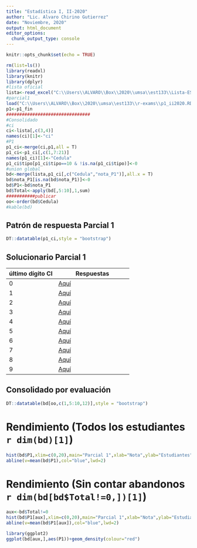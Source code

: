 ```yaml
---
title: "Estadística I, II-2020"
author: "Lic. Alvaro Chirino Gutierrez"
date: "Noviembre, 2020"
output: html_document
editor_options: 
  chunk_output_type: console
---
```


```r
knitr::opts_chunk$set(echo = TRUE)
```

```r
rm(list=ls())
library(readxl)
library(knitr)
library(dplyr)
#lista oficial
lista<-read_excel("C:\\Users\\ALVARO\\Box\\2020\\umsa\\est133\\Lista-EST 133-2020-SEGUNDO-C.xls",range = "A11:J113")
#parcial1
load("C:\\Users\\ALVARO\\Box\\2020\\umsa\\est133\\r-exams\\p1_ii2020.RData")
p1<-p1_fin
################################
#Consolidado
#ci
ci<-lista[,c(3,4)]
names(ci)[1]<-"ci"
#P1
p1_ci<-merge(ci,p1,all = T)
p1_ci<-p1_ci[,c(1,7:21)]
names(p1_ci)[1]<-"Cedula"
p1_ci$tipo[p1_ci$tipo==10 & !is.na(p1_ci$tipo)]<-0
#union global
bd<-merge(lista,p1_ci[,c("Cedula","nota_P1")],all.x = T)
bd$nota_P1[is.na(bd$nota_P1)]<-0
bd$P1<-bd$nota_P1
bd$Total<-apply(bd[,5:10],1,sum)
###########publicar 
oo<-order(bd$Cedula)
#kable(bd)
```

## Patrón de respuesta Parcial 1

```r
DT::datatable(p1_ci,style = "bootstrap")
```

## Solucionario Parcial 1

último dígito CI | Respuestas
------|---------
0 | [Aquí](https://alvarolimber.github.io/notas/EST133_II2020/p1_sol_00.pdf)
1 | [Aquí](https://alvarolimber.github.io/notas/EST133_II2020/p1_sol_01.pdf)
2 | [Aquí](https://alvarolimber.github.io/notas/EST133_II2020/p1_sol_02.pdf)
3 | [Aquí](https://alvarolimber.github.io/notas/EST133_II2020/p1_sol_03.pdf)
4 | [Aquí](https://alvarolimber.github.io/notas/EST133_II2020/p1_sol_04.pdf)
5 | [Aquí](https://alvarolimber.github.io/notas/EST133_II2020/p1_sol_05.pdf)
6 | [Aquí](https://alvarolimber.github.io/notas/EST133_II2020/p1_sol_06.pdf)
7 | [Aquí](https://alvarolimber.github.io/notas/EST133_II2020/p1_sol_07.pdf)
8 | [Aquí](https://alvarolimber.github.io/notas/EST133_II2020/p1_sol_08.pdf)
9 | [Aquí](https://alvarolimber.github.io/notas/EST133_II2020/p1_sol_09.pdf)

## Consolidado por evaluación

```r
DT::datatable(bd[oo,c(1,5:10,12)],style = "bootstrap")
```


# Rendimiento (Todos los estudiantes `r dim(bd)[1]`)

```r
hist(bd$P1,xlim=c(0,20),main="Parcial 1",xlab="Nota",ylab="Estudiantes")
abline(v=mean(bd$P1),col="blue",lwd=2)
```

# Rendimiento (Sin contar abandonos `r dim(bd[bd$Total!=0,])[1]`)

```r
aux<-bd$Total!=0
hist(bd$P1[aux],xlim=c(0,20),main="Parcial 1",xlab="Nota",ylab="Estudiantes")
abline(v=mean(bd$P1[aux]),col="blue",lwd=2)

library(ggplot2)
ggplot(bd[aux,],aes(P1))+geom_density(colour="red")
```